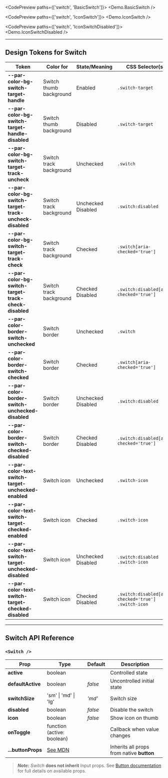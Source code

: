 
<CodePreview paths={['switch', 'BasicSwitch']}>
  <Demo.BasicSwitch />
</CodePreview>

<CodePreview paths={['switch', 'IconSwitch']}>
  <Demo.IconSwitch />
</CodePreview>

<CodePreview paths={['switch', 'IconSwitchDisabled']}>
  <Demo.IconSwitchDisabled />
</CodePreview>

---

## Design Tokens for Switch

| **Token**                                               | **Color for**           | **State/Meaning**  | **CSS Selector(s)**                                  |
| ------------------------------------------------------- | ----------------------- | ------------------ | ---------------------------------------------------- |
| **--par-color-bg-switch-target-handle**                 | Switch thumb background | Enabled            | `.switch-target`                                     |
| **--par-color-bg-switch-target-handle-disabled**        | Switch thumb background | Disabled           | `.switch-target`                                     |
| **--par-color-bg-switch-target-track-uncheck**          | Switch track background | Unchecked          | `.switch`                                            |
| **--par-color-bg-switch-target-track-uncheck-disabled** | Switch track background | Unchecked Disabled | `.switch:disabled`                                   |
| **--par-color-bg-switch-target-track-check**            | Switch track background | Checked            | `.switch[aria-checked='true']`                       |
| **--par-color-bg-switch-target-track-check-disabled**   | Switch track background | Checked Disabled   | `.switch:disabled[aria-checked='true']`              |
| **--par-color-border-switch-unchecked**                 | Switch border           | Unchecked          | `.switch`                                            |
| **--par-color-border-switch-checked**                   | Switch border           | Checked            | `.switch[aria-checked='true']`                       |
| **--par-color-border-switch-unchecked-disabled**        | Switch border           | Unchecked Disabled | `.switch:disabled`                                   |
| **--par-color-border-switch-checked-disabled**          | Switch border           | Checked Disabled   | `.switch:disabled[aria-checked='true']`              |
| **--par-color-text-switch-target-unchecked-enabled**    | Switch icon             | Unchecked          | `.switch-icon`                                       |
| **--par-color-text-switch-target-checked-enabled**      | Switch icon             | Checked            | `.switch-icon`                                       |
| **--par-color-text-switch-target-unchecked-disabled**   | Switch icon             | Unchecked Disabled | `.switch:disabled .switch-icon`                      |
| **--par-color-text-switch-target-checked-disabled**     | Switch icon             | Checked Disabled   | `.switch:disabled[aria-checked='true'] .switch-icon` |

---

## Switch API Reference

### `<Switch />`

| **Prop**           | **Type**                                                                               | **Default** | **Description**                           |
| ------------------ | -------------------------------------------------------------------------------------- | ----------- | ----------------------------------------- |
| **active**         | boolean                                                                                |             | Controlled state                          |
| **defaultActive**  | boolean                                                                                | _false_     | Uncontrolled initial state                |
| **switchSize**     | 'sm' \| 'md' \| 'lg'                                                                   | _'md'_      | Switch size                               |
| **disabled**       | boolean                                                                                | _false_     | Disable the switch                        |
| **icon**           | boolean                                                                                | _false_     | Show icon on thumb                        |
| **onToggle**       | function (active: boolean)                                                             |             | Callback when value changes               |
| **...buttonProps** | [See MDN](https://developer.mozilla.org/en-US/docs/Web/HTML/Element/button#attributes) |             | Inherits all props from native **button** |

> **_Note:_** _Switch_ **does not inherit** Input props. See [Button documentation](https://developer.mozilla.org/en-US/docs/Web/HTML/Element/button#attributes) for full details on available props.

